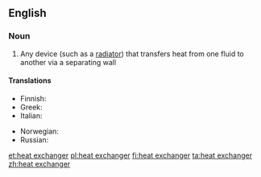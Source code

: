 ==English==

===Noun===
{{wikipedia}}
{{en-noun|head=[[heat]] [[exchanger]]}}

# {{context|physics|lang=en}}  Any device (such as a [[radiator]]) that transfers heat from one fluid to another via a separating wall

====Translations====
{{trans-top|device for transferring heat}}
* Finnish: {{t|fi|lämmönvaihdin}}
* Greek: {{t|el|εναλλάκτης θερμότητας|m}}
* Italian: {{t|it|scambiatore di calore|m}}
{{trans-mid}}
* Norwegian: {{t|no|varmeveksler|m}}
* Russian: {{t+|ru|теплообме́нник|m}}
{{trans-bottom}}

[[et:heat exchanger]]
[[pl:heat exchanger]]
[[fi:heat exchanger]]
[[ta:heat exchanger]]
[[zh:heat exchanger]]